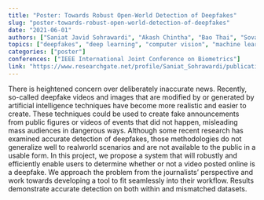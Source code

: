 ```yaml
---
title: "Poster: Towards Robust Open-World Detection of Deepfakes"
slug: "poster-towards-robust-open-world-detection-of-deepfakes"
date: "2021-06-01"
authors: ["Saniat Javid Sohrawardi", "Akash Chintha", "Bao Thai", "Sovantharith Seng", "Andrea Hickerson", "Raymond Ptucha", "Matthew Wright"]
topics: ["deepfakes", "deep learning", "computer vision", "machine learning", "human-computer interaction"]
categories: ["poster"]
conferences: ["IEEE International Joint Conference on Biometrics"]
link: "https://www.researchgate.net/profile/Saniat_Sohrawardi/publication/337092099_Poster_Towards_Robust_Open-World_Detection_of_Deepfakes/links/5e42daaa92851c7f7f2f86af/Poster-Towards-Robust-Open-World-Detection-of-Deepfakes.pdf"
---
```


There is heightened concern over deliberately inaccurate news. Recently, so-called deepfake videos and images that are modified by or generated by artificial intelligence techniques have become more realistic and easier to create. These techniques could be used to create fake announcements from public figures or videos of events that did not happen, misleading mass audiences in dangerous ways. Although some recent research has examined accurate detection of deepfakes, those methodologies do not generalize well to realworld scenarios and are not available to the public in a usable form. In this project, we propose a system that will robustly and efficiently enable users to determine whether or not a video posted online is a deepfake. We approach the problem from the journalists’ perspective and work towards developing a tool to fit seamlessly into their workflow. Results demonstrate accurate detection on both within and mismatched datasets.

